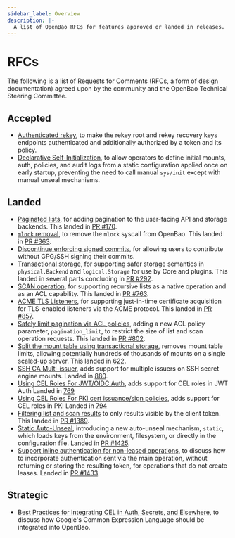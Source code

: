 ```yaml
---
sidebar_label: Overview
description: |-
  A list of OpenBao RFCs for features approved or landed in releases.
---
```


# RFCs

The following is a list of Requests for Comments (RFCs, a form of design
documentation) agreed upon by the community and the OpenBao Technical
Steering Committee.

## Accepted

 - [Authenticated rekey](/docs/rfcs/authenticated-rekey), to make the rekey
   root and rekey recovery keys endpoints authenticated and additionally
   authorized by a token and its policy.
 - [Declarative Self-Initialization](/docs/rfcs/self-init), to allow operators
   to define initial mounts, auth, policies, and audit logs from a static
   configuration applied once on early startup, preventing the need to call
   manual `sys/init` except with manual unseal mechanisms.

## Landed

 - [Paginated lists](/docs/rfcs/paginated-lists), for adding pagination
   to the user-facing API and storage backends. This landed in
   [PR #170](https://github.com/openbao/openbao/pull/170).
 - [`mlock` removal](/docs/rfcs/mlock-removal), to remove the `mlock`
   syscall from OpenBao. This landed in
   [PR #363](https://github.com/openbao/openbao/pull/363).
 - [Discontinue enforcing signed commits](/docs/rfcs/signed-commits), for
   allowing users to contribute without GPG/SSH signing their commits.
 - [Transactional storage](/docs/rfcs/transactions), for supporting safer
   storage semantics in `physical.Backend` and `logical.Storage` for use
   by Core and plugins. This landed in several parts concluding in
   [PR #292](https://github.com/openbao/openbao/pull/292).
 - [SCAN operation](/docs/rfcs/scan-operation), for supporting recursive
   lists as a native operation and as an ACL capability. This landed in
   [PR #763](https://github.com/openbao/openbao/pull/763).
 - [ACME TLS Listeners](/docs/rfcs/acme-tls-listeners), for supporting
   just-in-time certificate acquisition for TLS-enabled listeners via the
   ACME protocol. This landed in [PR #857](https://github.com/openbao/openbao/pull/857).
 - [Safely limit pagination via ACL policies](/docs/rfcs/acl-paginated-lists),
   adding a new ACL policy parameter, `pagination_limit`, to restrict the size
   of list and scan operation requests. This landed in
   [PR #802](https://github.com/openbao/openbao/pull/802).
 - [Split the mount table using transactional storage](/docs/rfcs/split-mount-tables),
   removes mount table limits, allowing potentially hundreds of thousands of
   mounts on a single scaled-up server. This landed in
   [622](https://github.com/openbao/openbao/pull/622).
 - [SSH CA Multi-issuer](/docs/rfcs/ssh-ca-multi-issuer), adds support for multiple issuers on SSH secret engine mounts.
   Landed in [880](https://github.com/openbao/openbao/pull/880).
 - [Using CEL Roles For JWT/OIDC Auth](/docs/rfcs/cel-jwt), adds support for CEL roles in JWT Auth
   Landed in [769](https://github.com/openbao/openbao/pull/769)
 - [Using CEL Roles For PKI cert issuance/sign policies](/docs/rfcs/cel-pki), adds support for CEL roles in PKI
   Landed in [794](https://github.com/openbao/openbao/pull/794)
 - [Filtering list and scan results](/docs/rfcs/filtering-list) to only
   results visible by the client token. This landed in
   [PR #1389](https://github.com/openbao/openbao/pull/1389).
 - [Static Auto-Unseal](/docs/rfcs/static-auto-unseal), introducing a new
   auto-unseal mechanism, `static`, which loads keys from the environment,
   filesystem, or directly in the configuration file. Landed in
   [PR #1425](https://github.com/openbao/openbao/pull/1425).
 - [Support inline authentication for non-leased operations](/docs/rfcs/inline-auth),
   to discuss how to incorporate authentication sent via the main operation,
   without returning or storing the resulting token, for operations that do
   not create leases. Landed in [PR #1433](https://github.com/openbao/openbao/pull/1433).

## Strategic

 - [Best Practices for Integrating CEL in Auth, Secrets, and Elsewhere](/docs/rfcs/cel-best-practices),
   to discuss how Google's Common Expression Language should be integrated
   into OpenBao.

